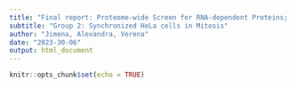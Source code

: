 ```yaml
---
title: "Final report: Proteome-wide Screen for RNA-dependent Proteins; Subtopic 3: HeLa synchronized in Mitosis"
subtitle: "Group 2: Synchronized HeLa cells in Mitosis"
author: "Jimena, Alexandra, Verena"
date: "2023-30-06"
output: html_document
---
```


```r
knitr::opts_chunk$set(echo = TRUE)
```
